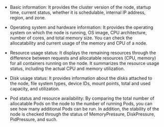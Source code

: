 - Basic information: It provides the cluster version of the node, startup time, current status, whether it is schedulable, internal IP address, region, and zone.

- Operating system and hardware information: It provides the operating system on which the node is running, OS image, CPU architecture, number of cores, and total memory size. You can check the allocatability and current usage of the memory and CPU of a node.

- Resource usage status: It displays the remaining resources through the difference between requests and allocatable resources (CPU, memory) for all containers running on the node. It summarizes the resource usage status, including the actual CPU and memory utilization.

- Disk usage status: It provides information about the disks attached to the node, file system types, device IDs, mount points, total and used capacity, and utilization.

- Pod status and resource availability: By comparing the total number of allocatable Pods on the node to the number of running Pods, you can see how many additional Pods can be run. In addition, the stability of the node is checked through the status of MemoryPressure, DiskPressure, PidPressure, and such.
